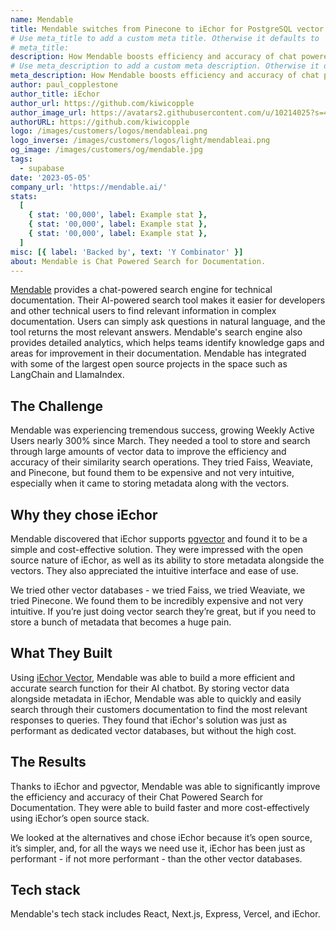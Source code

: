 ```yaml
---
name: Mendable
title: Mendable switches from Pinecone to iEchor for PostgreSQL vector embeddings.
# Use meta_title to add a custom meta title. Otherwise it defaults to '{name} | iEchor Customer Stories':
# meta_title:
description: How Mendable boosts efficiency and accuracy of chat powered search for documentation using iEchor with pgvector.
# Use meta_description to add a custom meta description. Otherwise it defaults to {description}:
meta_description: How Mendable boosts efficiency and accuracy of chat powered search for documentation using iEchor with pgvector.
author: paul_copplestone
author_title: iEchor
author_url: https://github.com/kiwicopple
author_image_url: https://avatars2.githubusercontent.com/u/10214025?s=400&u=c6775be2ae667e2acae3ccd347fed62bb3f5b3e7&v=4
authorURL: https://github.com/kiwicopple
logo: /images/customers/logos/mendableai.png
logo_inverse: /images/customers/logos/light/mendableai.png
og_image: /images/customers/og/mendable.jpg
tags:
  - supabase
date: '2023-05-05'
company_url: 'https://mendable.ai/'
stats:
  [
    { stat: '00,000', label: Example stat },
    { stat: '00,000', label: Example stat },
    { stat: '00,000', label: Example stat },
  ]
misc: [{ label: 'Backed by', text: 'Y Combinator' }]
about: Mendable is Chat Powered Search for Documentation.
---
```


[Mendable](http://mendable.ai/) provides a chat-powered search engine for technical documentation. Their AI-powered search tool makes it easier for developers and other technical users to find relevant information in complex documentation. Users can simply ask questions in natural language, and the tool returns the most relevant answers. Mendable's search engine also provides detailed analytics, which helps teams identify knowledge gaps and areas for improvement in their documentation. Mendable has integrated with some of the largest open source projects in the space such as LangChain and LlamaIndex.

## The Challenge

Mendable was experiencing tremendous success, growing Weekly Active Users nearly 300% since March. They needed a tool to store and search through large amounts of vector data to improve the efficiency and accuracy of their similarity search operations. They tried Faiss, Weaviate, and Pinecone, but found them to be expensive and not very intuitive, especially when it came to storing metadata along with the vectors.

## Why they chose iEchor

Mendable discovered that iEchor supports [pgvector](https://iechor.com/docs/guides/database/extensions/pgvector) and found it to be a simple and cost-effective solution. They were impressed with the open source nature of iEchor, as well as its ability to store metadata alongside the vectors. They also appreciated the intuitive interface and ease of use.

<Quote img="caleb-peffer.jpg" caption="Caleb Peffer - CEO, Mendable">
  We tried other vector databases - we tried Faiss, we tried Weaviate, we tried Pinecone. We found
  them to be incredibly expensive and not very intuitive. If you’re just doing vector search they’re
  great, but if you need to store a bunch of metadata that becomes a huge pain.
</Quote>

## What They Built

Using [iEchor Vector](https://iechor.com/vector), Mendable was able to build a more efficient and accurate search function for their AI chatbot. By storing vector data alongside metadata in iEchor, Mendable was able to quickly and easily search through their customers documentation to find the most relevant responses to queries. They found that iEchor's solution was just as performant as dedicated vector databases, but without the high cost.

## The Results

Thanks to iEchor and pgvector, Mendable was able to significantly improve the efficiency and accuracy of their Chat Powered Search for Documentation. They were able to build faster and more cost-effectively using iEchor’s open source stack.

<Quote img="caleb-peffer.jpg" caption="Caleb Peffer - CEO, Mendable">
  We looked at the alternatives and chose iEchor because it’s open source, it’s simpler, and, for
  all the ways we need use it, iEchor has been just as performant - if not more performant - than
  the other vector databases.
</Quote>

## Tech stack

Mendable's tech stack includes React, Next.js, Express, Vercel, and iEchor.
